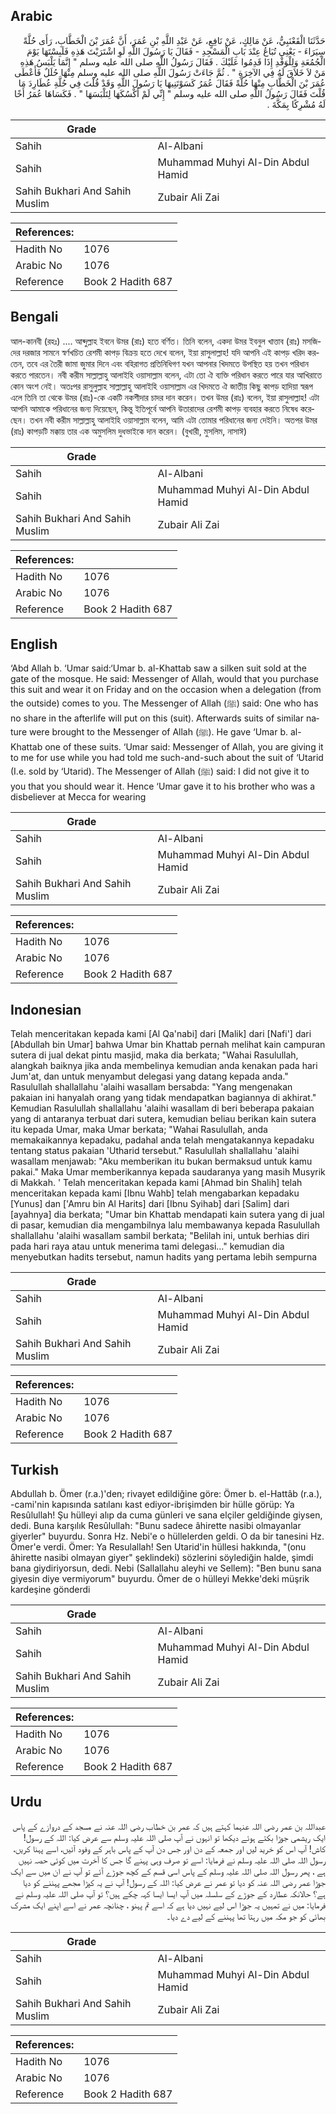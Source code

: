 ## Arabic


<div dir="rtl" lang="ar" style={{fontSize:'larger',backgroundColor:'#f8f9fa',padding:20}}>
حَدَّثَنَا الْقَعْنَبِيُّ، عَنْ مَالِكٍ، عَنْ نَافِعٍ، عَنْ عَبْدِ اللَّهِ بْنِ عُمَرَ، أَنَّ عُمَرَ بْنَ الْخَطَّابِ، رَأَى حُلَّةً سِيَرَاءَ - يَعْنِي تُبَاعُ عِنْدَ بَابِ الْمَسْجِدِ - فَقَالَ يَا رَسُولَ اللَّهِ لَوِ اشْتَرَيْتَ هَذِهِ فَلَبِسْتَهَا يَوْمَ الْجُمُعَةِ وَلِلْوَفْدِ إِذَا قَدِمُوا عَلَيْكَ ‏.‏ فَقَالَ رَسُولُ اللَّهِ صلى الله عليه وسلم ‏"‏ إِنَّمَا يَلْبَسُ هَذِهِ مَنْ لاَ خَلاَقَ لَهُ فِي الآخِرَةِ ‏"‏ ‏.‏ ثُمَّ جَاءَتْ رَسُولَ اللَّهِ صلى الله عليه وسلم مِنْهَا حُلَلٌ فَأَعْطَى عُمَرَ بْنَ الْخَطَّابِ مِنْهَا حُلَّةً فَقَالَ عُمَرُ كَسَوْتَنِيهَا يَا رَسُولَ اللَّهِ وَقَدْ قُلْتَ فِي حُلَّةِ عُطَارِدَ مَا قُلْتَ فَقَالَ رَسُولُ اللَّهِ صلى الله عليه وسلم ‏"‏ إِنِّي لَمْ أَكْسُكَهَا لِتَلْبَسَهَا ‏"‏ ‏.‏ فَكَسَاهَا عُمَرُ أَخًا لَهُ مُشْرِكًا بِمَكَّةَ ‏.‏
</div>
<div style={{backgroundColor:'#f8f9fa',padding:20, marginBottom: 10}}><table> <thead> <tr> <th>Grade</th> <th></th> </tr> </thead> <tbody> <tr><td>Sahih</td><td>Al-Albani</td></tr><tr><td>Sahih</td><td>Muhammad Muhyi Al-Din Abdul Hamid</td></tr><tr><td>Sahih Bukhari And Sahih Muslim</td><td>Zubair Ali Zai</td></tr></tbody></table><table> <thead> <tr> <th>References:</th> <th></th> </tr> </thead> <tbody><tr><td>Hadith No</td><td>1076</td></tr><tr><td>Arabic No</td><td>1076</td></tr><tr><td>Reference</td><td>Book 2 Hadith 687</td></tr></tbody></table></div>

## Bengali


<div dir="ltr" lang="bn" style={{fontSize:'larger',backgroundColor:'#f8f9fa',padding:20}}>
আল-কানবী (রহঃ) .... আব্দুল্লাহ ইবনে উমর (রাঃ) হতে বর্ণিত। তিনি বলেন, একদা উমর ইবনুল খাত্তাব (রাঃ) মসজিদের দরজার সামনে স্বর্ণখচিত রেশমী কাপড় বিক্রয় হতে দেখে বলেন, ইয়া রাসুলাল্লাহ! যদি আপনি এই কাপড় খরিদ করতেন, তবে এর তৈরী জামা জুমার দিনে এবং বহিরাগত প্রতিনিধিগণ যখন আপনার খিদমতে উপস্থিত হয় তখন পরিধান করতে পারতেন। নবী করীম সাল্লাল্লাহু আলাইহি ওয়াসাল্লাম বলেন, এটা তো ঐ ব্যক্তি পরিধান করতে পারে যার আখিরাতে কোন অংশ নেই। অতঃপর রাসুলুল্লাহ সাল্লাল্লাহু আলাইহি ওয়াসাল্লাম এর খিদমতে ঐ জাতীয় কিছু কাপড় হাদিয়া স্বরূপ এলে তিনি তা থেকে উমর (রাঃ)-কে একটি নকশীদার চাদর দান করেন। তখন উমর (রাঃ) বলেন, ইয়া রাসুলাল্লাহ! এটা আপনি আমাকে পরিধানের জন্য দিয়েছেন, কিন্তু ইতিপূর্বে আপনি উতারাদের রেশমী কাপড় ব্যবহার করতে নিষেধ করেছেন। তখন নবী করীম সাল্লাল্লাহু আলাইহি ওয়াসাল্লাম বলেন, আমি এটা তোমার পরিধানের জন্য দেইনি। অতপর উমর (রাঃ) কাপড়টি মক্কায় তার এক অমুসলিম দুধভাইকে দান করেন। (বুখারী, মুসলিম, নাসাঈ)
</div>
<div style={{backgroundColor:'#f8f9fa',padding:20, marginBottom: 10}}><table> <thead> <tr> <th>Grade</th> <th></th> </tr> </thead> <tbody> <tr><td>Sahih</td><td>Al-Albani</td></tr><tr><td>Sahih</td><td>Muhammad Muhyi Al-Din Abdul Hamid</td></tr><tr><td>Sahih Bukhari And Sahih Muslim</td><td>Zubair Ali Zai</td></tr></tbody></table><table> <thead> <tr> <th>References:</th> <th></th> </tr> </thead> <tbody><tr><td>Hadith No</td><td>1076</td></tr><tr><td>Arabic No</td><td>1076</td></tr><tr><td>Reference</td><td>Book 2 Hadith 687</td></tr></tbody></table></div>

## English


<div dir="ltr" lang="en" style={{fontSize:'larger',backgroundColor:'#f8f9fa',padding:20}}>
‘Abd Allah b. ‘Umar said:‘Umar b. al-Khattab saw a silken suit sold at the gate of the mosque. He said: Messenger of Allah, would that you purchase this suit and wear it on Friday and on the occasion when a delegation (from the outside) comes to you. The Messenger of Allah (ﷺ) said: One who has no share in the afterlife will put on this (suit). Afterwards suits of similar nature were brought to the Messenger of Allah (ﷺ). He gave ‘Umar b. al-Khattab one of these suits. ‘Umar said: Messenger of Allah, you are giving it to me for use while you had told me such-and-such about the suit of ‘Utarid (I.e. sold by ‘Utarid). The Messenger of Allah (ﷺ) said: I did not give it to you that you should wear it. Hence ‘Umar gave it to his brother who was a disbeliever at Mecca for wearing
</div>
<div style={{backgroundColor:'#f8f9fa',padding:20, marginBottom: 10}}><table> <thead> <tr> <th>Grade</th> <th></th> </tr> </thead> <tbody> <tr><td>Sahih</td><td>Al-Albani</td></tr><tr><td>Sahih</td><td>Muhammad Muhyi Al-Din Abdul Hamid</td></tr><tr><td>Sahih Bukhari And Sahih Muslim</td><td>Zubair Ali Zai</td></tr></tbody></table><table> <thead> <tr> <th>References:</th> <th></th> </tr> </thead> <tbody><tr><td>Hadith No</td><td>1076</td></tr><tr><td>Arabic No</td><td>1076</td></tr><tr><td>Reference</td><td>Book 2 Hadith 687</td></tr></tbody></table></div>

## Indonesian


<div dir="ltr" lang="id" style={{fontSize:'larger',backgroundColor:'#f8f9fa',padding:20}}>
Telah menceritakan kepada kami [Al Qa'nabi] dari [Malik] dari [Nafi'] dari [Abdullah bin Umar] bahwa Umar bin Khattab pernah melihat kain campuran sutera di jual dekat pintu masjid, maka dia berkata; "Wahai Rasulullah, alangkah baiknya jika anda membelinya kemudian anda kenakan pada hari Jum'at, dan untuk menyambut delegasi yang datang kepada anda." Rasulullah shallallahu 'alaihi wasallam bersabda: "Yang mengenakan pakaian ini hanyalah orang yang tidak mendapatkan bagiannya di akhirat." Kemudian Rasulullah shallallahu 'alaihi wasallam di beri beberapa pakaian yang di antaranya terbuat dari sutera, kemudian beliau berikan kain sutera itu kepada Umar, maka Umar berkata; "Wahai Rasulullah, anda memakaikannya kepadaku, padahal anda telah mengatakannya kepadaku tentang status pakaian 'Utharid tersebut." Rasulullah shallallahu 'alaihi wasallam menjawab: "Aku memberikan itu bukan bermaksud untuk kamu pakai." Maka Umar memberikannya kepada saudaranya yang masih Musyrik di Makkah. ' Telah menceritakan kepada kami [Ahmad bin Shalih] telah menceritakan kepada kami [Ibnu Wahb] telah mengabarkan kepadaku [Yunus] dan ['Amru bin Al Harits] dari [Ibnu Syihab] dari [Salim] dari [ayahnya] dia berkata; "Umar bin Khattab mendapati kain sutera yang di jual di pasar, kemudian dia mengambilnya lalu membawanya kepada Rasulullah shallallahu 'alaihi wasallam sambil berkata; "Belilah ini, untuk berhias diri pada hari raya atau untuk menerima tami delegasi…" kemudian dia menyebutkan hadits tersebut, namun hadits yang pertama lebih sempurna
</div>
<div style={{backgroundColor:'#f8f9fa',padding:20, marginBottom: 10}}><table> <thead> <tr> <th>Grade</th> <th></th> </tr> </thead> <tbody> <tr><td>Sahih</td><td>Al-Albani</td></tr><tr><td>Sahih</td><td>Muhammad Muhyi Al-Din Abdul Hamid</td></tr><tr><td>Sahih Bukhari And Sahih Muslim</td><td>Zubair Ali Zai</td></tr></tbody></table><table> <thead> <tr> <th>References:</th> <th></th> </tr> </thead> <tbody><tr><td>Hadith No</td><td>1076</td></tr><tr><td>Arabic No</td><td>1076</td></tr><tr><td>Reference</td><td>Book 2 Hadith 687</td></tr></tbody></table></div>

## Turkish


<div dir="ltr" lang="tr" style={{fontSize:'larger',backgroundColor:'#f8f9fa',padding:20}}>
Abdullah b. Ömer (r.a.)'den; rivayet edildiğine göre: Ömer b. el-Hattâb (r.a.), -cami'nin kapısında satılanı kast ediyor-ibrişimden bir hülle görüp: Ya Resûlullah! Şu hülleyi alıp da cuma günleri ve sana elçiler geldiğinde giysen, dedi. Buna karşılık Resûlullah: "Bunu sadece âhirette nasibi olmayanlar giyerler" buyurdu. Sonra Hz. Nebi'e o hüllelerden geldi. O da bir tanesini Hz. Ömer'e verdi. Ömer: Ya Resulallah! Sen Utarid'in hüllesi hakkında, "(onu âhirette nasibi olmayan giyer" şeklindeki) sözlerini söylediğin halde, şimdi bana giydiriyorsun, dedi. Nebi (Sallallahu aleyhi ve Sellem): "Ben bunu sana giyesin diye vermiyorum" buyurdu. Ömer de o hülleyi Mekke'deki müşrik kardeşine gönderdi
</div>
<div style={{backgroundColor:'#f8f9fa',padding:20, marginBottom: 10}}><table> <thead> <tr> <th>Grade</th> <th></th> </tr> </thead> <tbody> <tr><td>Sahih</td><td>Al-Albani</td></tr><tr><td>Sahih</td><td>Muhammad Muhyi Al-Din Abdul Hamid</td></tr><tr><td>Sahih Bukhari And Sahih Muslim</td><td>Zubair Ali Zai</td></tr></tbody></table><table> <thead> <tr> <th>References:</th> <th></th> </tr> </thead> <tbody><tr><td>Hadith No</td><td>1076</td></tr><tr><td>Arabic No</td><td>1076</td></tr><tr><td>Reference</td><td>Book 2 Hadith 687</td></tr></tbody></table></div>

## Urdu


<div dir="rtl" lang="ur" style={{fontSize:'larger',backgroundColor:'#f8f9fa',padding:20}}>
عبداللہ بن عمر رضی اللہ عنہما کہتے ہیں کہ عمر بن خطاب رضی اللہ عنہ نے مسجد کے دروازے کے پاس ایک ریشمی جوڑا بکتے ہوئے دیکھا تو انہوں نے آپ صلی اللہ علیہ وسلم سے عرض کیا: اللہ کے رسول! کاش! آپ اس کو خرید لیں اور جمعہ کے دن اور جس دن آپ کے پاس باہر کے وفود آئیں، اسے پہنا کریں، رسول اللہ صلی اللہ علیہ وسلم نے فرمایا: اسے تو صرف وہی پہنے گا جس کا آخرت میں کوئی حصہ نہیں ہے ، پھر رسول اللہ صلی اللہ علیہ وسلم کے پاس اسی قسم کے کچھ جوڑے آئے تو آپ نے ان میں سے ایک جوڑا عمر رضی اللہ عنہ کو دیا تو عمر نے عرض کیا: اللہ کے رسول! آپ نے یہ کپڑا مجھے پہننے کو دیا ہے؟ حالانکہ عطارد کے جوڑے کے سلسلہ میں آپ ایسا ایسا کہہ چکے ہیں؟ تو آپ صلی اللہ علیہ وسلم نے فرمایا: میں نے تمہیں یہ جوڑا اس لیے نہیں دیا ہے کہ اسے تم پہنو ، چنانچہ عمر نے اسے اپنے ایک مشرک بھائی کو جو مکہ میں رہتا تھا پہننے کے لیے دے دیا۔
</div>
<div style={{backgroundColor:'#f8f9fa',padding:20, marginBottom: 10}}><table> <thead> <tr> <th>Grade</th> <th></th> </tr> </thead> <tbody> <tr><td>Sahih</td><td>Al-Albani</td></tr><tr><td>Sahih</td><td>Muhammad Muhyi Al-Din Abdul Hamid</td></tr><tr><td>Sahih Bukhari And Sahih Muslim</td><td>Zubair Ali Zai</td></tr></tbody></table><table> <thead> <tr> <th>References:</th> <th></th> </tr> </thead> <tbody><tr><td>Hadith No</td><td>1076</td></tr><tr><td>Arabic No</td><td>1076</td></tr><tr><td>Reference</td><td>Book 2 Hadith 687</td></tr></tbody></table></div>